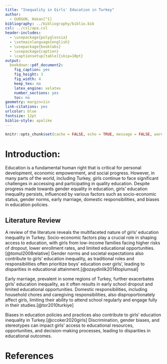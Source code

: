---
title: "Inequality in Girls' Education in Turkey"
author: 
  - GURGUN, Hakan[^1]
bibliography: ../bibliography/biblio.bib
csl: ../csl/apa.csl
header-includes:
  - \usepackage{polyglossia}
  - \setmainlanguage{english}
  - \usepackage{booktabs}
  - \usepackage{caption} 
  - \captionsetup[table]{skip=10pt}
output:
  bookdown::pdf_document2:
    fig_caption: yes
    fig_height: 3
    fig_width: 4
    keep_tex: no
    latex_engine: xelatex
    number_sections: yes
    toc: no
geometry: margin=1in
link-citations: yes
urlcolor: blue
fontsize: 12pt
biblio-style: apalike
---

```{r setup, include=FALSE}
knitr::opts_chunk$set(cache = FALSE, echo = TRUE, message = FALSE, warning = FALSE)
```

<!-- ======================================================================= -->

<!-- ============================== FOOTNOTES ============================== -->

<!-- ======================================================================= -->
[^1]: 19080397, [19080397](https://github.com/HknGrgn/19080397.git)

# Introduction:

Education is a fundamental human right that is critical for personal development, economic empowerment, and social progress. However, in many parts of the world, including Turkey, girls continue to face significant challenges in accessing and participating in quality education. Despite progress made towards gender equality in education, girls' education inequality persists, influenced by various factors such as socio-economic status, gender norms, early marriage, domestic responsibilities, and biases in education policies.

## Literature Review

A review of the literature reveals the multifaceted nature of girls' education inequality in Turkey. Socio-economic factors play a crucial role in shaping access to education, with girls from low-income families facing higher risks of dropout, lower enrollment rates, and limited educational opportunities.[@tomul2008relative] Gender norms and societal expectations also contribute to girls' education inequality, as traditional roles and responsibilities often prioritize boys' education over girls', leading to disparities in educational attainment.[@ozaydinlik2014toplumsal]

Early marriage, prevalent in some regions of Turkey, further exacerbates girls' education inequality, as it often results in early school dropout and limited educational opportunities. Domestic responsibilities, including household chores and caregiving responsibilities, also disproportionately affect girls, limiting their ability to attend school regularly and engage fully in their studies.[@tor2010turkiye]

Biases in education policies and practices also contribute to girls' education inequality in Turkey.[@ccoker2020girls] Discrimination, gender biases, and stereotypes can impact girls' access to educational resources, opportunities, and decision-making processes, leading to disparities in educational outcomes.

\newpage
# References {#references}
<div id="refs"></div>